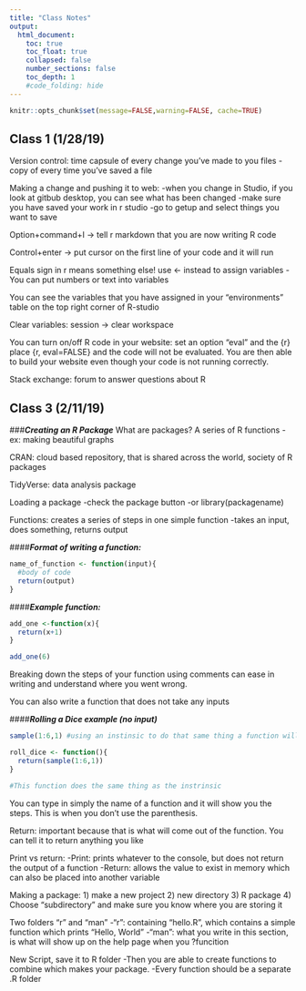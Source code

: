 ```yaml
---
title: "Class Notes"
output:
  html_document:
    toc: true
    toc_float: true
    collapsed: false
    number_sections: false
    toc_depth: 1
    #code_folding: hide
---
```


```r
knitr::opts_chunk$set(message=FALSE,warning=FALSE, cache=TRUE)
```

## Class 1 (1/28/19)
Version control: time capsule of every change you’ve made to you files 	-copy of every time you’ve saved a file 

Making a change and pushing it to web: 
	-when you change in Studio, if you look at gitbub desktop, you can    see what has been changed 
	-make sure you have saved your work in r studio 
	-go to getup and select things you want to save 

Option+command+I -> tell r markdown that you are now writing R code

Control+enter -> put cursor on the first line of your code and it will run

Equals sign in r means something else! use <- instead to assign variables
	-You can put numbers or text into variables

You can see the variables that you have assigned in your “environments” table on the top right corner of R-studio 

Clear variables: session -> clear workspace 

You can turn on/off R code in your website: set an option “eval” and the {r} place 
	{r, eval=FALSE} and the code will not be evaluated. You are then able to build your website even though your code is not running correctly. 

Stack exchange: forum to answer questions about R

## Class 3 (2/11/19)

###***Creating an R Package***
What are packages? A series of R functions
	-ex: making beautiful graphs 
	
CRAN: cloud based repository, that is shared across the world, society of R packages 

TidyVerse: data analysis package

Loading a package
  -check the package button 
  -or library(packagename)
  
Functions: creates a series of steps in one simple function 
  -takes an input, does something, returns output 

####***Format of writing a function:***
```r
name_of_function <- function(input){
  #body of code 
  return(output)
}
```

####***Example function:***
```r
add_one <-function(x){
  return(x+1)
}

add_one(6)
```
Breaking down the steps of your function using comments can ease in writing and understand where you went wrong. 

You can also write a function that does not take any inputs

####***Rolling a Dice example (no input)***
```r
sample(1:6,1) #using an instinsic to do that same thing a function will do 

roll_dice <- function(){
  return(sample(1:6,1))
}

#This function does the same thing as the instrinsic 
```
You can type in simply the name of a function and it will show you the steps. This is when you don't use the parenthesis.

Return: important because that is what will come out of the function. You can tell it to return anything you like 

Print vs return: 
  -Print: prints whatever to the console, but does not return the       output of a function
  -Return: allows the value to exist in memory which can also be       placed into another variable 
  
Making a package: 
  1) make a new project 
  2) new directory 
  3) R package 
  4) Choose "subdirectory" and make sure you know where you are          storing it 
  
Two folders "r" and "man"
  -"r": containing "hello.R", which contains a simple function which        prints "Hello, World"
  -"man": what you write in this section, is what will show up on the         help page when you ?funcition

New Script, save it to R folder 
  -Then you are able to create functions to combine which makes your    package. 
  -Every function should be a separate .R folder 







